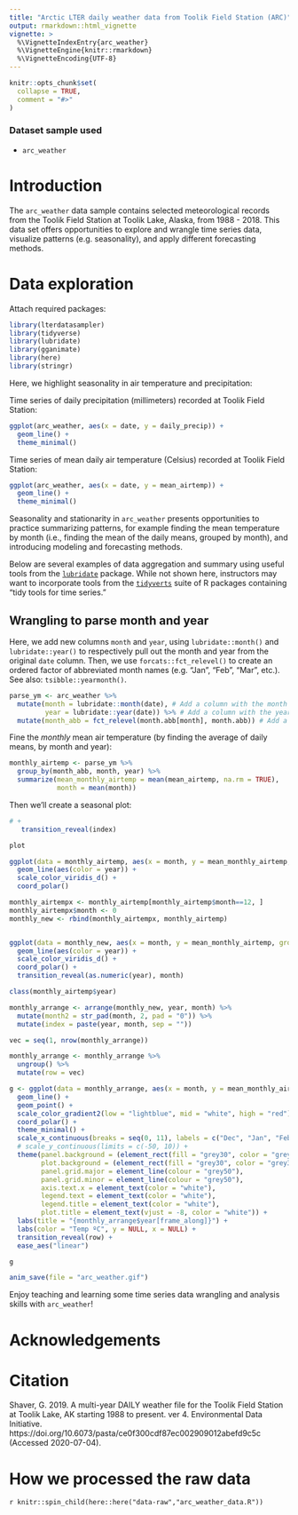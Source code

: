```yaml
---
title: "Arctic LTER daily weather data from Toolik Field Station (ARC)"
output: rmarkdown::html_vignette
vignette: >
  %\VignetteIndexEntry{arc_weather}
  %\VignetteEngine{knitr::rmarkdown}
  %\VignetteEncoding{UTF-8}
---
```


```r
knitr::opts_chunk$set(
  collapse = TRUE,
  comment = "#>"
)
```


### Dataset sample used 

- `arc_weather`

# Introduction

The `arc_weather` data sample contains selected meteorological records from the Toolik Field Station at Toolik Lake, Alaska, from 1988 - 2018. This data set offers opportunities to explore and wrangle time series data, visualize patterns (e.g. seasonality), and apply different forecasting methods. 

# Data exploration

Attach required packages: 
```r
library(lterdatasampler)
library(tidyverse)
library(lubridate)
library(gganimate)
library(here)
library(stringr)
```

Here, we highlight seasonality in air temperature and precipitation: 

Time series of daily precipitation (millimeters) recorded at Toolik Field Station: 
```r
ggplot(arc_weather, aes(x = date, y = daily_precip)) +
  geom_line() +
  theme_minimal()
```

Time series of mean daily air temperature (Celsius) recorded at Toolik Field Station: 
```r
ggplot(arc_weather, aes(x = date, y = mean_airtemp)) +
  geom_line() +
  theme_minimal()
```

Seasonality and stationarity in `arc_weather` presents opportunities to practice summarizing patterns, for example finding the mean temperature by month (i.e., finding the mean of the daily means, grouped by month), and introducing modeling and forecasting methods. 

Below are several examples of data aggregation and summary using useful tools from the [`lubridate`](https://lubridate.tidyverse.org/) package. While not shown here, instructors may want to incorporate tools from the [`tidyverts`](https://tidyverts.org/) suite of R packages containing "tidy tools for time series."

## Wrangling to parse month and year 

Here, we add new columns `month` and `year`, using `lubridate::month()` and `lubridate::year()` to respectively pull out the month and year from the original `date` column. Then, we use `forcats::fct_relevel()` to create an ordered factor of abbreviated month names (e.g. "Jan", "Feb", "Mar", etc.). See also: `tsibble::yearmonth()`. 

```r
parse_ym <- arc_weather %>% 
  mutate(month = lubridate::month(date), # Add a column with the month (numeric)
         year = lubridate::year(date)) %>% # Add a column with the year (numeric)
  mutate(month_abb = fct_relevel(month.abb[month], month.abb)) # Add a column with the month as an abbreviated month name
```

Fine the *monthly* mean air temperature (by finding the average of daily means, by month and year):

```r
monthly_airtemp <- parse_ym %>% 
  group_by(month_abb, month, year) %>% 
  summarize(mean_monthly_airtemp = mean(mean_airtemp, na.rm = TRUE),
            month = mean(month))
```

Then we'll create a seasonal plot: 
```r
# +
   transition_reveal(index)

plot
```

```r
ggplot(data = monthly_airtemp, aes(x = month, y = mean_monthly_airtemp, group = year)) +
  geom_line(aes(color = year)) +
  scale_color_viridis_d() +
  coord_polar()

monthly_airtempx <- monthly_airtemp[monthly_airtemp$month==12, ]
monthly_airtempx$month <- 0
monthly_new <- rbind(monthly_airtempx, monthly_airtemp)


ggplot(data = monthly_new, aes(x = month, y = mean_monthly_airtemp, group = year)) +
  geom_line(aes(color = year)) +
  scale_color_viridis_d() +
  coord_polar() +
  transition_reveal(as.numeric(year), month)

class(monthly_airtemp$year)

monthly_arrange <- arrange(monthly_new, year, month) %>% 
  mutate(month2 = str_pad(month, 2, pad = "0")) %>% 
  mutate(index = paste(year, month, sep = "")) 

vec = seq(1, nrow(monthly_arrange))

monthly_arrange <- monthly_arrange %>% 
  ungroup() %>% 
  mutate(row = vec)

g <- ggplot(data = monthly_arrange, aes(x = month, y = mean_monthly_airtemp, group = year, color = mean_monthly_airtemp)) +
  geom_line() +
  geom_point() +
  scale_color_gradient2(low = "lightblue", mid = "white", high = "red") +
  coord_polar() +
  theme_minimal() +
  scale_x_continuous(breaks = seq(0, 11), labels = c("Dec", "Jan", "Feb", "Mar", "Apr", "May", "Jun", "Jul", "Aug", "Sep", "Oct", "Nov")) +
  # scale_y_continuous(limits = c(-50, 10)) +
  theme(panel.background = (element_rect(fill = "grey30", color = "grey30")),
        plot.background = (element_rect(fill = "grey30", color = "grey30")),
        panel.grid.major = element_line(colour = "grey50"),
        panel.grid.minor = element_line(colour = "grey50"),
        axis.text.x = element_text(color = "white"),
        legend.text = element_text(color = "white"),
        legend.title = element_text(color = "white"),
        plot.title = element_text(vjust = -8, color = "white")) +
  labs(title = "{monthly_arrange$year[frame_along]}") +
  labs(color = "Temp ºC", y = NULL, x = NULL) +
  transition_reveal(row) +
  ease_aes("linear")

g

anim_save(file = "arc_weather.gif")

```



Enjoy teaching and learning some time series data wrangling and analysis skills with `arc_weather`!

# Acknowledgements

# Citation

Shaver, G. 2019. A multi-year DAILY weather file for the Toolik Field Station at Toolik Lake, AK starting 1988 to present. ver 4. Environmental Data Initiative. https://doi.org/10.6073/pasta/ce0f300cdf87ec002909012abefd9c5c (Accessed 2020-07-04).


# How we processed the raw data

`r knitr::spin_child(here::here("data-raw","arc_weather_data.R"))`
